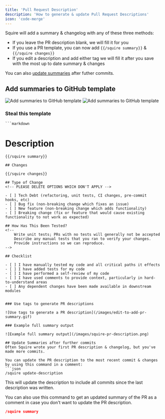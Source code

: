 ```yaml
---
title: 'Pull Request Description'
description: 'How to generate & update Pull Request Descriptions'
icon: 'code-merge'
---
```


Squire will add a summary & changelog with any of these three methods:
- If you leave the PR description blank, we will fill it for you
- If you use a PR template, you can now add `{{/squire summary}}` & `{{/squire changes}}`
- If you edit a description and add either tag we will fill it after you save with the most up to date summary & changes

You can also [update summaries](/features/pull-request-description#update-summaries-after-further-commits) after futher commits.

## Add summaries to GitHub template

![Add summaries to GitHub template](/images/squire-pr-template-code.png)
![Add summaries to GitHub template](/images/squire-pr-template.png)

### Steal this template

    ```markdown
   # Description

    {{/squire summary}}

    ## Changes

    {{/squire changes}}

    ## Type of Change
    <!-- PLEASE DELETE OPTIONS WHICH DON'T APPLY -->

    - [ ] Tech Debt (refactoring, unit tests, CI changes, pre-commit hooks, etc)
    - [ ] Bug fix (non-breaking change which fixes an issue)
    - [ ] New feature (non-breaking change which adds functionality)
    - [ ] Breaking change (fix or feature that would cause existing functionality to not work as expected)

    ## How Has This Been Tested?
    <!-- 
        Write unit tests; PRs with no tests will generally not be accepted
        Describe any manual tests that you ran to verify your changes. 
        Provide instructions so we can reproduce. 
    -->

    ## Checklist

    - [ ] I have manually tested my code and all critical paths it effects
    - [ ] I have added tests for my code
    - [ ] I have performed a self-review of my code
    - [ ] I have used comments to provide context, particularly in hard-to-understand areas
    - [ ] Any dependent changes have been made available in downstream modules
```

### Use tags to generate PR descriptions

![Use tags to generate a PR description](/images/edit-to-add-pr-summary.gif)

### Example full summary output

![Example full summary output](/images/squire-pr-description.png)

## Update Summaries after further commits
Often Squire wrote your first PR description & changelog, but you've made more commits.

You can update the PR description to the most recent commit & changes by using this command in a comment:
```json
/squire update-description
``` 
This will update the description to include all commits since the last description was written.

You can also use this command to get an updated summary of the PR as a comment in case you don't want to update the PR description.
```json
/squire summary
```
